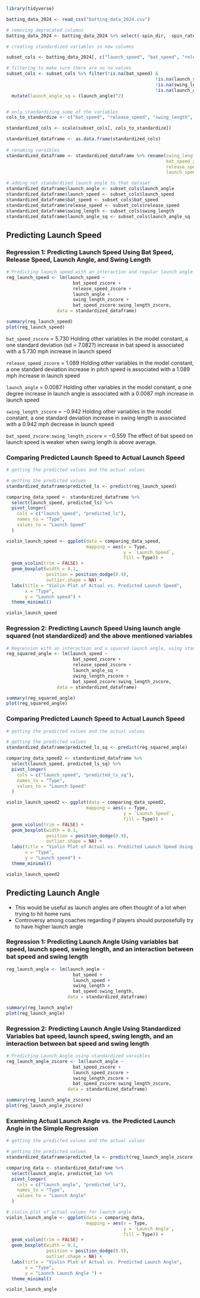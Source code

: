 ```r
library(tidyverse)

batting_data_2024 <- read_csv("batting_data_2024.csv")

# removing deprecated columns 
batting_data_2024 <- batting_data_2024 %>% select(-spin_dir, -spin_rate_deprecated,-break_angle_deprecated, -break_length_deprecated, -tfs_deprecated, -tfs_zulu_deprecated, -umpire)
```


```r
# creating standardized variables in new columns 

subset_cols <- batting_data_2024[, c("launch_speed", "bat_speed", "release_speed", "swing_length", "launch_angle")] 

# filtering to make sure there are no na values 
subset_cols <- subset_cols %>% filter(!is.na(bat_speed) &
                                                        !is.na(launch_speed) &
                                                        !is.na(swing_length) &
                                                        !is.na(launch_angle)) %>%
  mutate(launch_angle_sq = (launch_angle)^2)


# only standardizing some of the variables 
cols_to_standardize <- c("bat_speed", "release_speed", "swing_length", "launch_speed")

standardized_cols <- scale(subset_cols[, cols_to_standardize])

standardized_dataframe <- as.data.frame(standardized_cols)
                         
# renaming varaibles 
standardized_dataframe <- standardized_dataframe %>% rename(swing_length_zscore = swing_length,
                                                            bat_speed_zscore = bat_speed,
                                                            release_speed_zscore = release_speed,
                                                            launch_speed_zscore = launch_speed)

# adding not standardized launch angle to that dataset 
standardized_dataframe$launch_angle <- subset_cols$launch_angle
standardized_dataframe$launch_speed <- subset_cols$launch_speed
standardized_dataframe$bat_speed <- subset_cols$bat_speed
standardized_dataframe$release_speed <- subset_cols$release_speed
standardized_dataframe$swing_length <- subset_cols$swing_length
standardized_dataframe$launch_angle_sq <- subset_cols$launch_angle_sq


```

## Predicting Launch Speed 

### Regression 1: Predicting Launch Speed Using Bat Speed, Release Speed, Launch Angle, and Swing Length

```r
# Predicting launch speed with an interaction and regular launch angle 
reg_launch_speed <- lm(launch_speed ~
                         bat_speed_zscore +
                         release_speed_zscore +
                         launch_angle +
                         swing_length_zscore +
                         bat_speed_zscore:swing_length_zscore,
                   data = standardized_dataframe)

summary(reg_launch_speed)
plot(reg_launch_speed)
```
`bat_speed_zscore` = $5.730$ Holding other variables in the model constant, a one standard deviation (sd = 7.082?) increase in bat speed is associated with a 5.730 mph increase in launch speed

`release_speed_zscore` = $1.089$ Holding other variables in the model constant, a one standard deviation increase in pitch speed is associated with a 1.089 mph increase in launch speed

`launch_angle` = $0.0087$ Holding other variables in the model constant, a one degree increase in launch angle is associated with a 0.0087 mph increase in launch speed

`swing_length_zscore` = $-0.942$ Holding other variables in the model constant, a one standard deviation increase in swing length is associated with a 0.942 mph decrease in launch speed

`bat_speed_zscore:swing_length_zscore` = $-0.559$ The effect of bat speed on launch speed is weaker when swing length is above average. 

### Comparing Predicted Launch Speed to Actual Launch Speed 

```r

# getting the predicted values and the actual values 

# getting the predicted values 
standardized_dataframe$predicted_ls <- predict(reg_launch_speed)

comparing_data_speed <- standardized_dataframe %>%
  select(launch_speed, predicted_ls) %>%
  pivot_longer(
    cols = c("launch_speed", "predicted_ls"), 
    names_to = "Type",
    values_to = "Launch Speed"
  )

violin_launch_speed <- ggplot(data = comparing_data_speed,
                              mapping = aes(x = Type,
                                            y = `Launch Speed`,
                                            fill = Type)) +
  geom_violin(trim = FALSE) +
  geom_boxplot(width = 0.1,
               position = position_dodge(0.9),
               outlier.shape = NA) +
  labs(title = "Violin Plot of Actual vs. Predicted Launch Speed",
       x = "Type",
       y = "Launch speed") +
  theme_minimal()

violin_launch_speed

```

### Regression 2: Predicting Launch Speed Using launch angle squared (not standardized) and the above mentioned variables 
```r
# Regression with an interaction and a squared launch angle, using standardized variables 
reg_squared_angle <- lm(launch_speed ~
                         bat_speed_zscore +
                         release_speed_zscore +
                         launch_angle_sq +
                         swing_length_zscore +
                         bat_speed_zscore:swing_length_zscore,
                   data = standardized_dataframe)

summary(reg_squared_angle)
plot(reg_squared_angle)
```

### Comparing Predicted Launch Speed to Actual Launch Speed 

```r

# getting the predicted values and the actual values 

# getting the predicted values 
standardized_dataframe$predicted_ls_sq <- predict(reg_squared_angle)

comparing_data_speed2 <- standardized_dataframe %>%
  select(launch_speed, predicted_ls_sq) %>%
  pivot_longer(
    cols = c("launch_speed", "predicted_ls_sq"), 
    names_to = "Type",
    values_to = "Launch Speed"
  )

violin_launch_speed2 <- ggplot(data = comparing_data_speed2,
                              mapping = aes(x = Type,
                                            y = `Launch Speed`,
                                            fill = Type)) +
  geom_violin(trim = FALSE) +
  geom_boxplot(width = 0.1,
               position = position_dodge(0.9),
               outlier.shape = NA) +
  labs(title = "Violin Plot of Actual vs. Predicted Launch Speed Using Launch Angle Squared",
       x = "Type",
       y = "Launch speed") +
  theme_minimal()

violin_launch_speed2

```

## Predicting Launch Angle 

- This would be useful as launch angles are often thought of a lot when trying to hit home runs 
- Controversy among coaches regarding if players should purposefully try to have higher launch angle 

### Regression 1: Predicting Launch Angle Using variables bat speed, launch speed, swing length, and an interaction between bat speed and swing length 

```r
reg_launch_angle <- lm(launch_angle ~
                         bat_speed +
                         launch_speed +
                         swing_length +
                         bat_speed:swing_length,
                       data = standardized_dataframe)

summary(reg_launch_angle)
plot(reg_launch_angle)
```


### Regression 2: Predicting Launch Angle Using Standardized Variables bat speed, launch speed, swing length, and an interaction between bat speed and swing length 

```r
# Predicting Launch Angle using standardized varaibles 
reg_launch_angle_zscore <- lm(launch_angle ~
                         bat_speed_zscore +
                         launch_speed_zscore +
                         swing_length_zscore +
                         bat_speed_zscore:swing_length_zscore,
                       data = standardized_dataframe)

summary(reg_launch_angle_zscore)
plot(reg_launch_angle_zscore)

```

### Examining Actual Launch Angle vs. the Predicted Launch Angle in the Simple Regression 

```r
# getting the predicted values and the actual values 

# getting the predicted values 
standardized_dataframe$predicted_la <- predict(reg_launch_angle_zscore)

comparing_data <- standardized_dataframe %>%
  select(launch_angle, predicted_la) %>%
  pivot_longer(
    cols = c("launch_angle", "predicted_la"), 
    names_to = "Type",
    values_to = "Launch Angle"
  )

# violin plot of actual values for launch angle 
violin_launch_angle <- ggplot(data = comparing_data,
                              mapping = aes(x = Type,
                                            y = `Launch Angle`,
                                            fill = Type)) +
  geom_violin(trim = FALSE) +
  geom_boxplot(width = 0.1,
               position = position_dodge(0.9),
               outlier.shape = NA) +
  labs(title = "Violin Plot of Actual vs. Predicted Launch Angle",
       x = "Type",
       y = "Launch Launch Angle ") +
  theme_minimal()

violin_launch_angle

```

